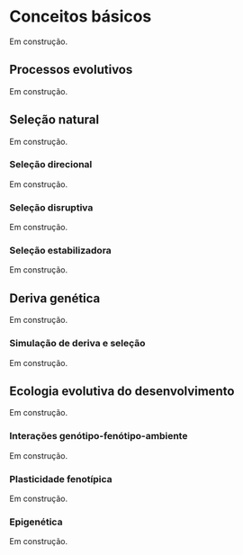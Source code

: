 # Conceitos básicos 

Em construção.

## Processos evolutivos

Em construção.

## Seleção natural

Em construção.

### Seleção direcional

Em construção.

### Seleção disruptiva

Em construção.

### Seleção estabilizadora

Em construção.

## Deriva genética

Em construção.

### Simulação de deriva e seleção

Em construção.

## Ecologia evolutiva do desenvolvimento

Em construção.

### Interações genótipo-fenótipo-ambiente

Em construção.

### Plasticidade fenotípica

Em construção.

### Epigenética

Em construção.
















